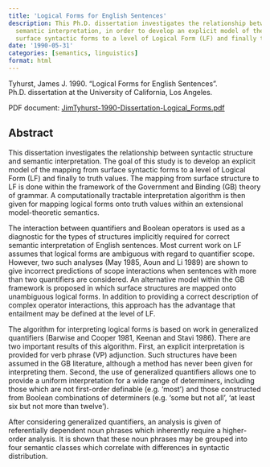 ```yaml
---
title: 'Logical Forms for English Sentences'
description: This Ph.D. dissertation investigates the relationship between syntactic structure and
  semantic interpretation, in order to develop an explicit model of the mapping from
  surface syntactic forms to a level of Logical Form (LF) and finally to truth values.
date: '1990-05-31'
categories: [semantics, linguistics]
format: html
---
```


Tyhurst, James J. 1990.
"Logical Forms for English Sentences".
Ph.D. dissertation at the University of California, Los Angeles.

PDF document: [JimTyhurst-1990-Dissertation-Logical_Forms.pdf](./JimTyhurst-1990-Dissertation-Logical_Forms.pdf)

## Abstract

This dissertation investigates the relationship between syntactic structure
and semantic interpretation. The goal of this study is to develop an explicit
model of the mapping from surface syntactic forms to a level of Logical Form
(LF) and finally to truth values. The mapping from surface structure to LF is
done within the framework of the Government and Binding (GB) theory of
grammar. A computationally tractable interpretation algorithm is then given
for mapping logical forms onto truth values within an extensional
model-theoretic semantics.

The interaction between quantifiers and Boolean operators is used as a
diagnostic for the types of structures implicitly required for correct
semantic interpretation of English sentences. Most current work on LF assumes
that logical forms are ambiguous with regard to quantifier scope. However,
two such analyses (May 1985, Aoun and Li 1989) are shown to give incorrect
predictions of scope interactions when sentences with more than two
quantifiers are considered. An alternative model within the GB framework is
proposed in which surface structures are mapped onto unambiguous logical
forms. In addition to providing a correct description of complex operator
interactions, this approach has the advantage that entailment may be defined
at the level of LF.

The algorithm for interpreting logical forms is based on work in generalized
quantifiers (Barwise and Cooper 1981, Keenan and Stavi 1986). There are two
important results of this algorithm. First, an explicit interpretation is
provided for verb phrase (VP) adjunction. Such structures have been assumed
in the GB literature, although a method has never been given for interpreting
them. Second, the use of generalized quantifiers allows one to provide a
uniform interpretation for a wide range of determiners, including those which
are not first-order definable (e.g. 'most') and those constructed from
Boolean combinations of determiners (e.g. 'some but not all', 'at least six
but not more than twelve').

After considering generalized quantifiers, an analysis is given of
referentially dependent noun phrases which inherently require a higher-order
analysis. It is shown that these noun phrases may be grouped into four
semantic classes which correlate with differences in syntactic distribution.
